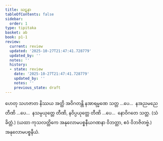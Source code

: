 ```yaml
---
title: ဃဋနာ
tableOfContents: false
sidebar:
  order: 1
type: tipitaka
basket: ab
book: p1-1
review:
  current: review
  updated: '2025-10-27T21:47:41.728779'
  updated_by: ''
  notes: ''
  history:
  - state: review
    date: '2025-10-27T21:47:41.728779'
    updated_by: ''
    notes: ''
    previous_state: draft
---
```



<ReviewStatus review={frontmatter.review} showDetails={true} />

<HypothesisAnnotation frontmatter={frontmatter} />

<DynamicBreadcrumb />

<Paragraph number="2931" book="p1-1">
ဟေတု သဟဇာတ နိဿယ အတ္ထိ အဝိဂတန္တိ နအာရမ္မဏေ သတ္တ …ပေ…  နအညမညေ တီဏိ …ပေ…  နသမ္ပယုတ္တေ တီဏိ, နဝိပ္ပယုတ္တေ တီဏိ …ပေ…  နောဝိဂတေ သတ္တ. (သံခိတ္တံ.)
</Paragraph>

<Paragraph number="2932" type="center" book="p1-1">
(ယထာ ကုသလတ္တိကေ အနုလောမပစ္စနီယဂဏနာ ဝိဘတ္တာ, ဧဝံ ဝိဘဇိတဗ္ဗံ.)

</Paragraph>

<Paragraph number="2933" type="center" book="p1-1">
အနုလောမပစ္စနီယံ.
</Paragraph>